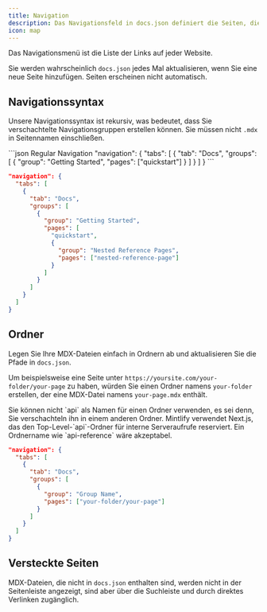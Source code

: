 ```yaml
---
title: Navigation
description: Das Navigationsfeld in docs.json definiert die Seiten, die im Navigationsmenü erscheinen
icon: map
---
```


Das Navigationsmenü ist die Liste der Links auf jeder Website.

Sie werden wahrscheinlich `docs.json` jedes Mal aktualisieren, wenn Sie eine neue Seite hinzufügen. Seiten erscheinen nicht automatisch.

## Navigationssyntax

Unsere Navigationssyntax ist rekursiv, was bedeutet, dass Sie verschachtelte Navigationsgruppen erstellen können. Sie müssen nicht `.mdx` in Seitennamen einschließen.

<CodeGroup>
  ```json Regular Navigation
  "navigation": {
    "tabs": [
      {
        "tab": "Docs",
        "groups": [
          {
            "group": "Getting Started",
            "pages": ["quickstart"]
          }
        ]
      }
    ]
  }
  ```

  ```json Nested Navigation
  "navigation": {
    "tabs": [
      {
        "tab": "Docs",
        "groups": [
          {
            "group": "Getting Started",
            "pages": [
              "quickstart",
              {
                "group": "Nested Reference Pages",
                "pages": ["nested-reference-page"]
              }
            ]
          }
        ]
      }
    ]
  }
  ```
</CodeGroup>

## Ordner

Legen Sie Ihre MDX-Dateien einfach in Ordnern ab und aktualisieren Sie die Pfade in `docs.json`.

Um beispielsweise eine Seite unter `https://yoursite.com/your-folder/your-page` zu haben, würden Sie einen Ordner namens `your-folder` erstellen, der eine MDX-Datei namens `your-page.mdx` enthält.

<Warning>
  Sie können nicht `api` als Namen für einen Ordner verwenden, es sei denn, Sie verschachteln ihn in einem anderen Ordner. Mintlify verwendet Next.js, das den Top-Level-`api`-Ordner für interne Serveraufrufe reserviert. Ein Ordnername wie `api-reference` wäre akzeptabel.
</Warning>

```json Navigation With Folder
"navigation": {
  "tabs": [
    {
      "tab": "Docs",
      "groups": [
        {
          "group": "Group Name",
          "pages": ["your-folder/your-page"]
        }
      ]
    }
  ]
}
```

## Versteckte Seiten

MDX-Dateien, die nicht in `docs.json` enthalten sind, werden nicht in der Seitenleiste angezeigt, sind aber über die Suchleiste und durch direktes Verlinken zugänglich.
